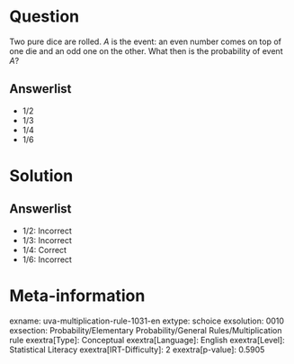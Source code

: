 Question
========

Two pure dice are rolled. *A* is the event: an even number comes on top of one die and an odd one on the other. What then is the probability of event *A*?

Answerlist
----------

* 1/2
* 1/3
* 1/4
* 1/6

Solution
========

Answerlist
----------

* 1/2: Incorrect
* 1/3: Incorrect
* 1/4: Correct
* 1/6: Incorrect

Meta-information
================
exname: uva-multiplication-rule-1031-en
extype: schoice
exsolution: 0010
exsection: Probability/Elementary Probability/General Rules/Multiplication rule
exextra[Type]: Conceptual
exextra[Language]: English
exextra[Level]: Statistical Literacy
exextra[IRT-Difficulty]: 2
exextra[p-value]: 0.5905
